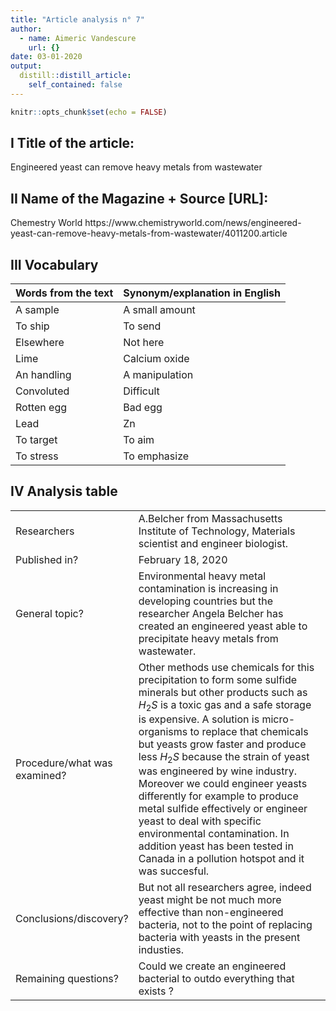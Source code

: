 ```yaml
---
title: "Article analysis n° 7"
author:
  - name: Aimeric Vandescure
    url: {}
date: 03-01-2020
output:
  distill::distill_article:
    self_contained: false
---
```


```r
knitr::opts_chunk$set(echo = FALSE)
```


## I Title of the article: 


Engineered yeast can remove heavy metals from wastewater


## II Name of the Magazine + Source [URL]:

Chemestry World  https://www.chemistryworld.com/news/engineered-yeast-can-remove-heavy-metals-from-wastewater/4011200.article

## III Vocabulary 

| Words from the text | Synonym/explanation in English |
| ------------------- | ------------------------------ |
| A sample   | A small amount                    |
|  To ship   | To send         |
|  Elsewhere  | Not here  |
|  Lime  |  Calcium oxide   |
|  An handling  |  A manipulation  |
|  Convoluted  |  Difficult |
|  Rotten egg  | Bad egg  |
|  Lead  | Zn  |
|  To target  |  To aim  |
|  To stress  | To emphasize  |


## IV Analysis table 

|                              |                                                                     |
| ---------------------------- | ------------------------------------------------------------------- |
| Researchers                  |  A.Belcher from  Massachusetts Institute of Technology, Materials scientist and engineer biologist.                        |
| Published in?                | February 18, 2020                                                       |
| General topic?               | Environmental heavy metal contamination is increasing in developing countries but the researcher Angela Belcher has created an engineered yeast able to precipitate heavy metals from wastewater.                    |
| Procedure/what was examined? | Other methods use chemicals for this precipitation to form some sulfide minerals but other products such as $H_{2}S$ is a toxic gas and a safe storage is expensive. A solution is micro-organisms to replace that chemicals but yeasts grow faster and produce less $H_{2}S$ because the strain of yeast was engineered by wine industry. Moreover we could engineer yeasts differently for example to produce metal sulfide effectively or engineer yeast to deal with specific environmental contamination. In addition yeast has been tested in Canada in a pollution hotspot and it was succesful.                   |
| Conclusions/discovery?       | But not all researchers agree, indeed yeast might be not much more effective than non-engineered bacteria, not to the point of replacing bacteria with yeasts in the present industies.                     |
| Remaining questions?         |  Could we create an engineered bacterial to outdo everything that exists ?                    |




